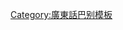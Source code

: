 {{User language-4|zh-hkps|呢條友既'''[[:Category:Zh-hkps-4 使用者|潮語]]'''非常'''[[:Category:Zh-hkps 使用者|正]]'''，人人都要話屈機|廣東話|14|9}}<noinclude>
[[Category:廣東話巴别模板]]
</noinclude>